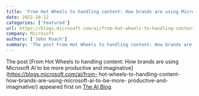 ```yaml
---
title: 'From Hot Wheels to handling content: How brands are using Microsoft AI to be more productive and imaginative'
date: 2022-10-12
categories: ['Featured']
url: https://blogs.microsoft.com/ai/from-hot-wheels-to-handling-content-how-brands-are-using-microsoft-ai-to-be-more-productive-and-imaginative/
company: Microsoft
authors: ['John Roach']
summary: 'The post From Hot Wheels to handling content: How brands are using Microsoft AI to be more productive and imaginative appeared first on The AI Blog.'
---
```



The post [From Hot Wheels to handling content: How brands are using Microsoft
AI to be more productive and imaginative](https://blogs.microsoft.com/ai/from-
hot-wheels-to-handling-content-how-brands-are-using-microsoft-ai-to-be-more-
productive-and-imaginative/) appeared first on [The AI
Blog](https://blogs.microsoft.com/ai).

